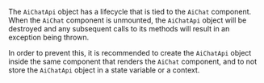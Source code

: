 The `AiChatApi` object has a lifecycle that is tied to the `AiChat` component. When the `AiChat` component is
unmounted, the `AiChatApi` object will be destroyed and any subsequent calls to its methods will result in an exception
being thrown.

In order to prevent this, it is recommended to create the `AiChatApi` object inside the same component that renders the
`AiChat` component, and to not store the `AiChatApi` object in a state variable or a context.
